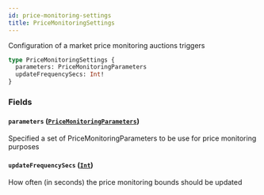 ```yaml
---
id: price-monitoring-settings
title: PriceMonitoringSettings
---
```



Configuration of a market price monitoring auctions triggers

```graphql
type PriceMonitoringSettings {
  parameters: PriceMonitoringParameters
  updateFrequencySecs: Int!
}
```


### Fields

#### `parameters` ([`PriceMonitoringParameters`](/docs/testnet/graphql/objects/price-monitoring-parameters))

Specified a set of PriceMonitoringParameters to be use for price monitoring purposes


#### `updateFrequencySecs` ([`Int`](/docs/testnet/graphql/scalars/int))

How often (in seconds) the price monitoring bounds should be updated




